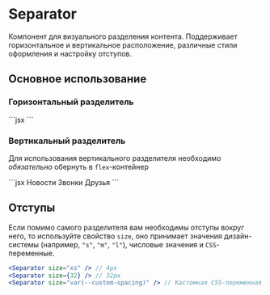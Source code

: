 <Overview>

# Separator

Компонент для визуального разделения контента. Поддерживает горизонтальное и вертикальное расположение,
различные стили оформления и настройку отступов.

</Overview>

## Основное использование

### Горизонтальный разделитель


<Playground Wrapper={BlockWrapper}>
  ```jsx
  <Separator />
  ```
</Playground>

### Вертикальный разделитель

Для использования вертикального разделителя необходимо _обязательно_ обернуть в `flex`-контейнер

<Playground>
  ```jsx
  <Link href="#news">Новости</Link>
  <Separator direction="vertical" size="xl" />
  <Link href="#calls">Звонки</Link>
  <Separator direction="vertical" size="xl" />
  <Link href="#friends">Друзья</Link>
  ```
</Playground>

## Отступы

Если помимо самого разделителя вам необходимы отступы вокруг него, то используйте свойство `size`,
оно принимает значения дизайн-системы (например, `"s"`, `"m"`, `"l"`), числовые значения и `CSS`-переменные.

```jsx
<Separator size="xs" /> // 4px
<Separator size={32} /> // 32px
<Separator size="var(--custom-spacing)" /> // Кастомная CSS-переменная
```
